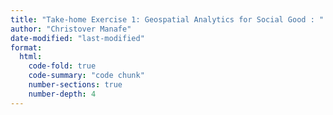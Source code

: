 ```yaml
---
title: "Take-home Exercise 1: Geospatial Analytics for Social Good : "
author: "Christover Manafe"
date-modified: "last-modified"
format: 
  html:
    code-fold: true
    code-summary: "code chunk"
    number-sections: true
    number-depth: 4
---
```

